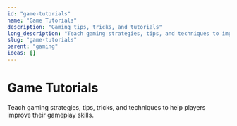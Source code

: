 ```yaml
---
id: "game-tutorials"
name: "Game Tutorials"
description: "Gaming tips, tricks, and tutorials"
long_description: "Teach gaming strategies, tips, and techniques to improve gameplay"
slug: "game-tutorials"
parent: "gaming"
ideas: []
---
```


# Game Tutorials

Teach gaming strategies, tips, tricks, and techniques to help players improve their gameplay skills.